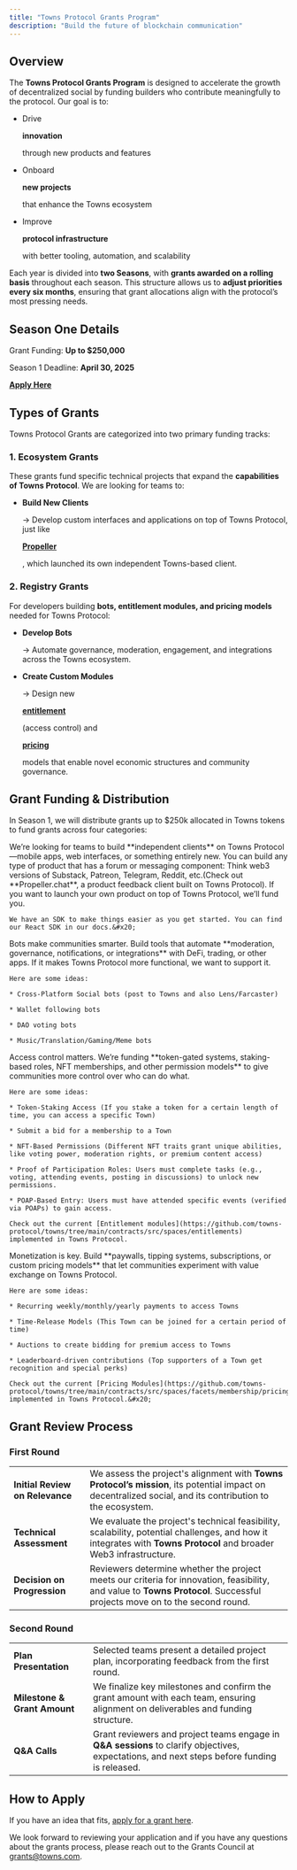```yaml
---
title: "Towns Protocol Grants Program"
description: "Build the future of blockchain communication"
---
```


## **Overview**

The **Towns Protocol Grants Program** is designed to accelerate the growth of decentralized social by funding builders who contribute meaningfully to the protocol. Our goal is to:

* Drive

  **innovation**

  through new products and features

* Onboard

  **new projects**

  that enhance the Towns ecosystem

* Improve

  **protocol infrastructure**

  with better tooling, automation, and scalability

Each year is divided into **two Seasons**, with **grants awarded on a rolling basis** throughout each season. This structure allows us to **adjust priorities every six months**, ensuring that grant allocations align with the protocol’s most pressing needs.

## Season One Details

Grant Funding: **Up to $250,000** 

Season 1 Deadline: **April 30, 2025**

[**Apply Here**](https://forms.gle/69bqjfXHWaffeui78)

## **Types of Grants**

Towns Protocol Grants are categorized into two primary funding tracks:

### **1. Ecosystem Grants**&#x20;

These grants fund specific technical projects that expand the **capabilities of Towns Protocol**. We are looking for teams to:

* **Build New Clients**

  → Develop custom interfaces and applications on top of Towns Protocol, just like

  [**Propeller**](https://propeller.chat/)

  , which launched its own independent Towns-based client.

### **2. Registry Grants**

For developers building **bots, entitlement modules, and pricing models** needed for Towns Protocol:

* **Develop Bots**

  → Automate governance, moderation, engagement, and integrations across the Towns ecosystem.

* **Create Custom Modules**

  → Design new

  [**entitlement**](https://docs.towns.com/towns-smart-contracts/roles-entitlements)

  (access control) and

  [**pricing**](https://docs.towns.com/towns-smart-contracts/pricing-modules)

  models that enable novel economic structures and community governance.

## **Grant Funding & Distribution**

In Season 1, we will distribute grants up to $250k allocated in Towns tokens to fund grants across four categories:

<AccordionGroup>
  <Accordion title="Building New Clients" defaultOpen={false}>
    We’re looking for teams to build **independent clients** on Towns Protocol—mobile apps, web interfaces, or something entirely new. You can build any type of product that has a forum or messaging component: Think web3 versions of Substack, Patreon, Telegram, Reddit, etc.(Check out **Propeller.chat**, a product feedback client built on Towns Protocol). If you want to launch your own product on top of Towns Protocol, we’ll fund you.

    We have an SDK to make things easier as you get started. You can find our React SDK in our docs.&#x20;
  </Accordion>

  <Accordion title="Building Bots " defaultOpen={false}>
    Bots make communities smarter. Build tools that automate **moderation, governance, notifications, or integrations** with DeFi, trading, or other apps. If it makes Towns Protocol more functional, we want to support it.

    Here are some ideas:

    * Cross-Platform Social bots (post to Towns and also Lens/Farcaster)

    * Wallet following bots

    * DAO voting bots

    * Music/Translation/Gaming/Meme bots
  </Accordion>

  <Accordion title="Building Entitlement Modules" defaultOpen={false}>
    Access control matters. We’re funding **token-gated systems, staking-based roles, NFT memberships, and other permission models** to give communities more control over who can do what.

    Here are some ideas:

    * Token-Staking Access (If you stake a token for a certain length of time, you can access a specific Town)

    * Submit a bid for a membership to a Town

    * NFT-Based Permissions (Different NFT traits grant unique abilities, like voting power, moderation rights, or premium content access)

    * Proof of Participation Roles: Users must complete tasks (e.g., voting, attending events, posting in discussions) to unlock new permissions.

    * POAP-Based Entry: Users must have attended specific events (verified via POAPs) to gain access.

    Check out the current [Entitlement modules](https://github.com/towns-protocol/towns/tree/main/contracts/src/spaces/entitlements) implemented in Towns Protocol.
  </Accordion>

  <Accordion title="Building Pricing Modules" defaultOpen={false}>
    Monetization is key. Build **paywalls, tipping systems, subscriptions, or custom pricing models** that let communities experiment with value exchange on Towns Protocol.

    Here are some ideas:

    * Recurring weekly/monthly/yearly payments to access Towns

    * Time-Release Models (This Town can be joined for a certain period of time)

    * Auctions to create bidding for premium access to Towns

    * Leaderboard-driven contributions (Top supporters of a Town get recognition and special perks)

    Check out the current [Pricing Modules](https://github.com/towns-protocol/towns/tree/main/contracts/src/spaces/facets/membership/pricing) implemented in Towns Protocol.&#x20;
  </Accordion>
</AccordionGroup>

## Grant Review Process

### First Round

|                                 |                                                                                                                                                                           |
| ------------------------------- | ------------------------------------------------------------------------------------------------------------------------------------------------------------------------- |
| **Initial Review on Relevance** | We assess the project's alignment with **Towns Protocol’s mission**, its potential impact on decentralized social, and its contribution to the ecosystem.                 |
| **Technical Assessment**        | We evaluate the project's technical feasibility, scalability, potential challenges, and how it integrates with **Towns Protocol** and broader Web3 infrastructure.        |
| **Decision on Progression**     | Reviewers determine whether the project meets our criteria for innovation, feasibility, and value to **Towns Protocol**. Successful projects move on to the second round. |

### Second Round

|                              |                                                                                                                                               |
| ---------------------------- | --------------------------------------------------------------------------------------------------------------------------------------------- |
| **Plan Presentation**        | Selected teams present a detailed project plan, incorporating feedback from the first round.                                                  |
| **Milestone & Grant Amount** | We finalize key milestones and confirm the grant amount with each team, ensuring alignment on deliverables and funding structure.             |
| **Q\&A Calls**               | Grant reviewers and project teams engage in **Q\&A sessions** to clarify objectives, expectations, and next steps before funding is released. |

## How to Apply

If you have an idea that fits, [apply for a grant here](https://forms.gle/69bqjfXHWaffeui78). &#x20;

We look forward to reviewing your application and if you have any questions about the grants process, please reach out to the Grants Council at [grants@towns.com](mailto:grants@towns.com).